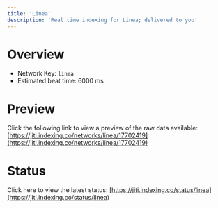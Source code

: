```yaml
---
title: 'Linea'
description: 'Real time indexing for Linea; delivered to you'
---
```


# Overview
- Network Key: `linea`
- Estimated beat time: 6000 ms

# Preview
Click the following link to view a preview of the raw data available: [https://jiti.indexing.co/networks/linea/17702419](https://jiti.indexing.co/networks/linea/17702419)

# Status
Click here to view the latest status: [https://jiti.indexing.co/status/linea](https://jiti.indexing.co/status/linea)
